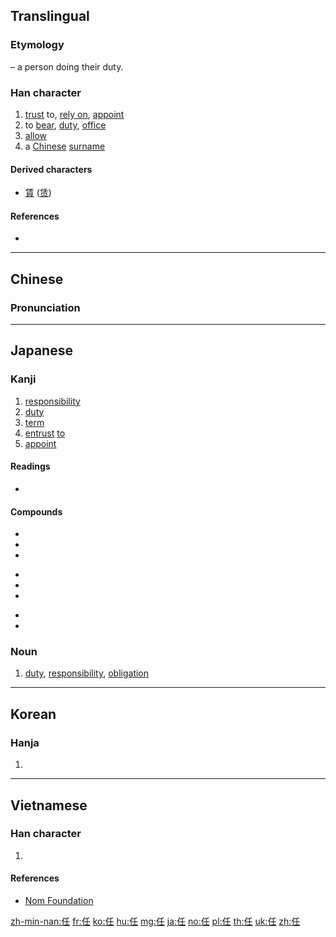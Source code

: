 {{also|仟|件}}
==Translingual==
{{stroke order|strokes=6}}

===Etymology===
{{Han compound|人|alt1=亻|t1=person|壬|ls=psc|c1=s|c2=p}} – a person doing their duty.

===Han character===
{{Han char|rn=9|rad=人|as=04|sn=6|four=22214|canj=OHG|ids=⿰亻壬}}

# [[trust]] to, [[rely on]], [[appoint]]
# to [[bear]], [[duty]], [[office]]
# [[allow]]
# a [[Chinese]] [[surname]]

====Derived characters====
* [[賃]] ([[赁]])

====References====
* {{Han ref|kx=0094.240|dkj=00416|dj=0200.150|hdz=10122.060|uh=4EFB|ud=20219|bh=A5F4|bd=42484}}

----

==Chinese==
{{zh-forms}}

===Pronunciation===
{{zh-pron
|m=rèn
|c=jam6
|h=
|mn=jīm/līm/jîm/lîm
|w=
|mc=y
|oc=y
|ma=|ma2=
|cat=v,pn
}}

----

==Japanese==

===Kanji===
{{ja-kanji|grade=5|rs=人04}}

# [[responsibility]]
# [[duty]]
# [[term]]
# [[entrust]] [[to]]
# [[appoint]]

====Readings====
* {{ja-readings|goon=[[にん]] (nin), [[にむ]] (nimu)|kanon=[[じん]] (jin), [[じむ]] (jimu) {{non-joyo-reading}}|kun=[[まかせる]] (makaseru), [[になう]] (ninau), [[たえる]] (taeru)}}

====Compounds====
{{top3}}
* {{l|ja|sc=Jpan|責任|tr=せきにん, sekinin}}
* {{l|ja|sc=Jpan|委任|tr=いにん, inin}}
* {{l|ja|sc=Jpan|解任|tr=かいにん, kainin}}
{{mid3}}
* {{l|ja|sc=Jpan|無責任|tr=むせきにん, musekinin}}
* {{l|ja|sc=Jpan|専任|tr=せんにん, sennin}}
* {{l|ja|sc=Jpan|信任|tr=しんにん, shinnin}}
{{mid3}}
* {{l|ja|sc=Jpan|任命|tr=にんめい, ninmei}}
* {{l|ja|sc=Jpan|任務|tr=にんむ, ninmu}}
{{bottom}}

===Noun===
{{ja-noun|にん}}

# [[duty]], [[responsibility]], [[obligation]]

----

==Korean==

===Hanja===
{{ko-hanja|hangeul=임|rv=[[yim]]|mr=[[im]]}}

# {{defn|lang=ko|sort=人04}}

----

==Vietnamese==

===Han character===
{{vi-hantu|[[nhậm]], [[nhẩm]], [[nhầm]], [[nhiệm]], [[nhâm]], [[nhăm]], [[nhặm]], [[vững]]|rs=人04}}

# {{defn|lang=vi|sort=人04}}

====References====
* [http://nomfoundation.org/common/nom_details.php?codepoint=4efb Nom Foundation]

[[zh-min-nan:任]]
[[fr:任]]
[[ko:任]]
[[hu:任]]
[[mg:任]]
[[ja:任]]
[[no:任]]
[[pl:任]]
[[th:任]]
[[uk:任]]
[[zh:任]]